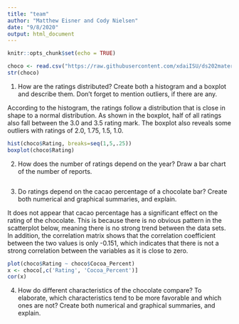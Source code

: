 ```yaml
---
title: "team"
author: "Matthew Eisner and Cody Nielsen"
date: "9/8/2020"
output: html_document
---
```


```r
knitr::opts_chunk$set(echo = TRUE)
```

```r
choco <- read.csv("https://raw.githubusercontent.com/xdaiISU/ds202materials/master/hwlabs/data/choco.csv") 
str(choco)
```

1. How are the ratings distributed? Create both a histogram and a boxplot and describe them. Don’t forget to mention outliers, if there are any.

According to the histogram, the ratings follow a distribution that is close in shape to a normal distribution. As shown in the boxplot, half of all ratings also fall between the 3.0 and 3.5 rating mark. The boxplot also reveals some outliers with ratings of 2.0, 1.75, 1.5, 1.0.

```r
hist(choco$Rating, breaks=seq(1,5,.25))
boxplot(choco$Rating)
```

2. How does the number of ratings depend on the year? Draw a bar chart of the number of reports.

```r

```

3. Do ratings depend on the cacao percentage of a chocolate bar? Create both numerical and graphical summaries, and explain.

It does not appear that cacao percentage has a significant effect on the rating of the chocolate. This is because there is no obvious pattern in the scatterplot below, meaning there is no strong trend between the data sets. In addition, the correlation matrix shows that the correlation coefficient between the two values is only -0.151, which indicates that there is not a strong correlation between the variables as it is close to zero.

```r
plot(choco$Rating ~ choco$Cocoa_Percent)
x <- choco[,c('Rating', 'Cocoa_Percent')]
cor(x)
```

4. How do different characteristics of the chocolate compare? To elaborate, which characteristics tend to be more favorable and which ones are not? Create both numerical and graphical summaries, and explain.

```r

```